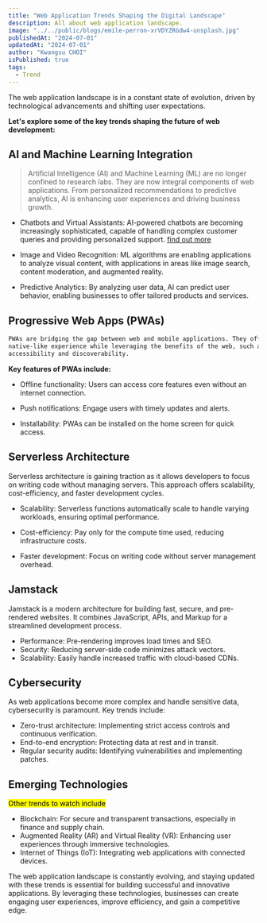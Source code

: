 ```yaml
---
title: "Web Application Trends Shaping the Digital Landscape"
description: All about web application landscape.
image: "../../public/blogs/emile-perron-xrVDYZRGdw4-unsplash.jpg"
publishedAt: "2024-07-01"
updatedAt: "2024-07-01"
author: "Kwangsu CHOI"
isPublished: true
tags:
  - Trend
---
```


The web application landscape is in a constant state of evolution, driven by technological advancements and shifting user expectations.

**Let's explore some of the key trends shaping the future of web development:**

## AI and Machine Learning Integration

> Artificial Intelligence (AI) and Machine Learning (ML) are no longer confined to research labs. They are now integral components of web applications.
> From personalized recommendations to predictive analytics, AI is enhancing user experiences and driving business growth.

- Chatbots and Virtual Assistants: AI-powered chatbots are becoming increasingly sophisticated, capable of handling complex customer queries and providing personalized support.
  [find out more](<https://www.netguru.com/blog/ai-chatbots-improving-customer-service#:~:text=Conversational%20AI%20solutions%20can%20handle,advanced%20natural%20language%20processing%20(NLP)>)

- Image and Video Recognition: ML algorithms are enabling applications to analyze visual content, with applications in areas like image search, content moderation, and augmented reality.

- Predictive Analytics: By analyzing user data, AI can predict user behavior, enabling businesses to offer tailored products and services.

## Progressive Web Apps (PWAs)

```html
PWAs are bridging the gap between web and mobile applications. They offer a
native-like experience while leveraging the benefits of the web, such as
accessibility and discoverability.
```

**Key features of PWAs include:**

- Offline functionality: Users can access core features even without an internet connection.

- Push notifications: Engage users with timely updates and alerts.

- Installability: PWAs can be installed on the home screen for quick access.

## Serverless Architecture

Serverless architecture is gaining traction as it allows developers to focus on writing code without managing servers. This approach offers scalability, cost-efficiency, and faster development cycles.

- Scalability: Serverless functions automatically scale to handle varying workloads, ensuring optimal performance.

- Cost-efficiency: Pay only for the compute time used, reducing infrastructure costs.

- Faster development: Focus on writing code without server management overhead.

## Jamstack

Jamstack is a modern architecture for building fast, secure, and pre-rendered websites. It combines JavaScript, APIs, and Markup for a streamlined development process.

- Performance: Pre-rendering improves load times and SEO.
- Security: Reducing server-side code minimizes attack vectors.
- Scalability: Easily handle increased traffic with cloud-based CDNs.

## Cybersecurity

As web applications become more complex and handle sensitive data, cybersecurity is paramount. Key trends include:

- Zero-trust architecture: Implementing strict access controls and continuous verification.
- End-to-end encryption: Protecting data at rest and in transit.
- Regular security audits: Identifying vulnerabilities and implementing patches.

## Emerging Technologies

<mark>Other trends to watch include</mark>

- Blockchain: For secure and transparent transactions, especially in finance and supply chain.
- Augmented Reality (AR) and Virtual Reality (VR): Enhancing user experiences through immersive technologies.
- Internet of Things (IoT): Integrating web applications with connected devices.

The web application landscape is constantly evolving, and staying updated with these trends is essential for building successful and innovative applications. By leveraging these technologies, businesses can create engaging user experiences, improve efficiency, and gain a competitive edge.

